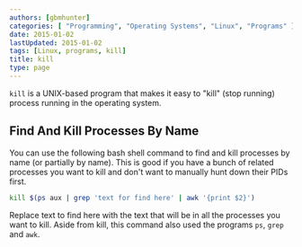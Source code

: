 ```yaml
---
authors: [gbmhunter]
categories: [ "Programming", "Operating Systems", "Linux", "Programs" ]
date: 2015-01-02
lastUpdated: 2015-01-02
tags: [Linux, programs, kill]
title: kill
type: page
---
```


`kill` is a UNIX-based program that makes it easy to "kill" (stop running) process running in the operating system.

## Find And Kill Processes By Name

You can use the following bash shell command to find and kill processes by name (or partially by name). This is good if you have a bunch of related processes you want to kill and don't want to manually hunt down their PIDs first.

```sh    
kill $(ps aux | grep 'text for find here' | awk '{print $2}')
```

Replace text to find here with the text that will be in all the processes you want to kill. Aside from kill, this command also used the programs `ps`, `grep` and `awk`.
